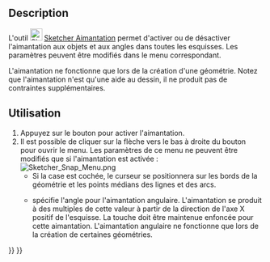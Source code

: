 <languages/>

{{Docnav/fr
|[[Sketcher_Grid/fr|Grille]]
|[[Sketcher_RenderingOrder/fr|Ordre des rendus]]
|[[Sketcher_Workbench/fr|Atelier Sketcher]]
|IconL=Sketcher_Grid.svg
|IconR=Sketcher_RenderingOrder.svg
|IconC=Workbench_Sketcher.svg
}}

{{GuiCommand/fr
|Name=Sketcher Snap
|Name/fr=Sketcher Aimantation
|Workbenches=[[Sketcher_Workbench/fr|Sketcher]]
|Version=0.21
|SeeAlso=[[Sketcher_Grid/fr|Sketcher Grille]]
}}

<span id="Description"></span>
==Description==

L'outil [[Image:Sketcher_Snap.svg|24px]] [[Sketcher_Snap/fr|Sketcher Aimantation]] permet d'activer ou de désactiver l'aimantation aux objets et aux angles dans toutes les esquisses. Les paramètres peuvent être modifiés dans le menu correspondant.

L'aimantation ne fonctionne que lors de la création d'une géométrie. Notez que l'aimantation n'est qu'une aide au dessin, il ne produit pas de contraintes supplémentaires.

<span id="Usage"></span>
==Utilisation==

# Appuyez sur le bouton {{Button|[[Image:Sketcher_Snap.svg|16px]] [[Sketcher_Snap/fr|Activer/désactiver l'aimantation]]}} pour activer l'aimantation.
# Il est possible de cliquer sur la flèche vers le bas à droite du bouton pour ouvrir le menu. Les paramètres de ce menu ne peuvent être modifiés que si l'aimantation est activée :<br>[[File:Sketcher_Snap_Menu.png]]
#* Si la case {{MenuCommand|Aimanter aux objets}} est cochée, le curseur se positionnera sur les bords de la géométrie et les points médians des lignes et des arcs.
#* {{MenuCommand|Angle d'aimantation}} spécifie l'angle pour l'aimantation angulaire. L'aimantation se produit à des multiples de cette valeur à partir de la direction de l'axe X positif de l'esquisse. La touche {{KEY|Ctrl}} doit être maintenue enfoncée pour cette aimantation. L'aimantation angulaire ne fonctionne que lors de la création de certaines géométries.


{{Docnav/fr
|[[Sketcher_Grid/fr|Grille]]
|[[Sketcher_RenderingOrder/fr|Ordre des rendus]]
|[[Sketcher_Workbench/fr|Atelier Sketcher]]
|IconL=Sketcher_Grid.svg
|IconR=Sketcher_RenderingOrder.svg
|IconC=Workbench_Sketcher.svg
}}

{{Sketcher_Tools_navi{{#translation:}}}}
{{Userdocnavi{{#translation:}}}}